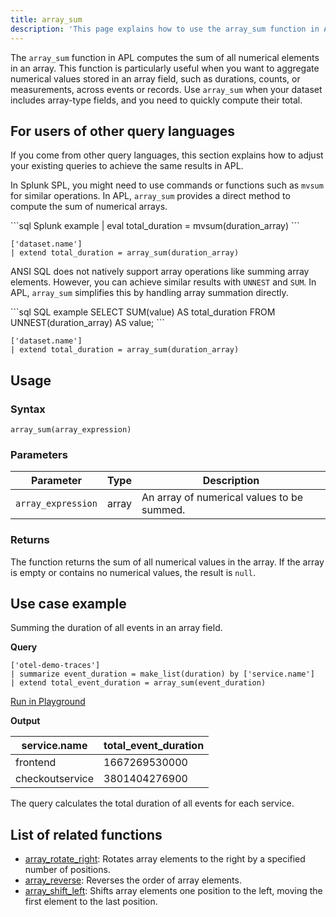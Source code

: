 ```yaml
---
title: array_sum
description: 'This page explains how to use the array_sum function in APL.'
---
```


The `array_sum` function in APL computes the sum of all numerical elements in an array. This function is particularly useful when you want to aggregate numerical values stored in an array field, such as durations, counts, or measurements, across events or records. Use `array_sum` when your dataset includes array-type fields, and you need to quickly compute their total.

## For users of other query languages

If you come from other query languages, this section explains how to adjust your existing queries to achieve the same results in APL.

<AccordionGroup>
<Accordion title="Splunk SPL users">

In Splunk SPL, you might need to use commands or functions such as `mvsum` for similar operations. In APL, `array_sum` provides a direct method to compute the sum of numerical arrays.

<CodeGroup>
```sql Splunk example
| eval total_duration = mvsum(duration_array)
```

```kusto APL equivalent
['dataset.name']
| extend total_duration = array_sum(duration_array)
```
</CodeGroup>

</Accordion>
<Accordion title="ANSI SQL users">

ANSI SQL does not natively support array operations like summing array elements. However, you can achieve similar results with `UNNEST` and `SUM`. In APL, `array_sum` simplifies this by handling array summation directly.

<CodeGroup>
```sql SQL example
SELECT SUM(value) AS total_duration
FROM UNNEST(duration_array) AS value;
```

```kusto APL equivalent
['dataset.name']
| extend total_duration = array_sum(duration_array)
```
</CodeGroup>

</Accordion>
</AccordionGroup>

## Usage

### Syntax

```kusto
array_sum(array_expression)
```

### Parameters

| Parameter           | Type     | Description                                     |
|---------------------|----------|-------------------------------------------------|
| `array_expression`  | array    | An array of numerical values to be summed.     |

### Returns

The function returns the sum of all numerical values in the array. If the array is empty or contains no numerical values, the result is `null`.

## Use case example

Summing the duration of all events in an array field.

**Query**

```kusto
['otel-demo-traces']
| summarize event_duration = make_list(duration) by ['service.name']
| extend total_event_duration = array_sum(event_duration)
```

[Run in Playground](https://play.axiom.co/axiom-play-qf1k/query?initForm=%7B%22apl%22%3A%22%5B'otel-demo-traces'%5D%20%7C%20summarize%20event_duration%20%3D%20make_list(duration)%20by%20%5B'service.name'%5D%20%7C%20extend%20total_event_duration%20%3D%20array_sum(event_duration)%22%7D)

**Output**

| service.name          | total_event_duration |
|-----------------------|-----------------------|
| frontend              | 1667269530000                 |
| checkoutservice       | 3801404276900                 |

The query calculates the total duration of all events for each service.

## List of related functions

- [array_rotate_right](/apl/scalar-functions/array-functions/array-rotate-right): Rotates array elements to the right by a specified number of positions.
- [array_reverse](/apl/scalar-functions/array-functions/array-reverse): Reverses the order of array elements.
- [array_shift_left](/apl/scalar-functions/array-functions/array-shift-left): Shifts array elements one position to the left, moving the first element to the last position.